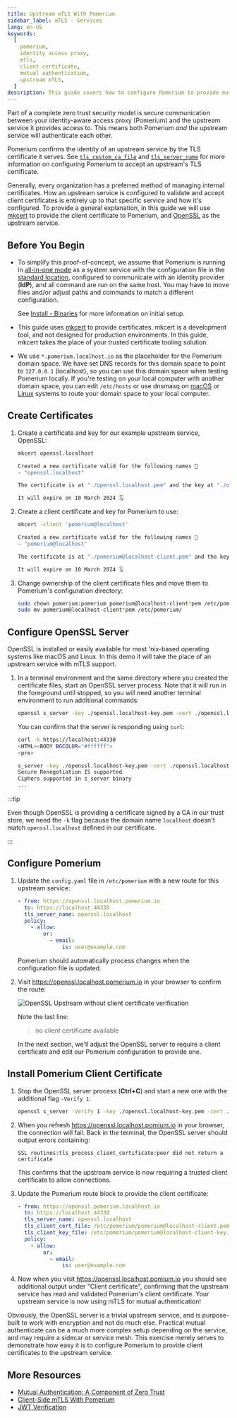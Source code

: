 ```yaml
---
title: Upstream mTLS With Pomerium
sidebar_label: mTLS - Services
lang: en-US
keywords:
  [
    pomerium,
    identity access proxy,
    mtls,
    client certificate,
    mutual authentication,
    upstream mTLS,
  ]
description: This guide covers how to configure Pomerium to provide mutual authentication (mTLS) to an upstream service, using client certificates with a custom certificate authority.
---
```



Part of a complete zero trust security model is secure communication between your identity-aware access proxy (Pomerium) and the upstream service it provides access to. This means both Pomerium _and_ the upstream service will authenticate each other.

Pomerium confirms the identity of an upstream service by the TLS certificate it serves. See [`tls_custom_ca_file`] and [`tls_server_name`] for more information on configuring Pomerium to accept an upstream's TLS certificate.

Generally, every organization has a preferred method of managing internal certificates. How an upstream service is configured to validate and accept client certificates is entirely up to that specific service and how it's configured. To provide a general explanation, in this guide we will use [mkcert] to provide the client certificate to Pomerium, and [OpenSSL] as the upstream service.

## Before You Begin

- To simplify this proof-of-concept, we assume that Pomerium is running in [all-in-one mode](#before-you-begin) as a system service with the configuration file in the [standard location](/docs/releases/core#configuration-file), configured to communicate with an identity provider (**IdP**), and all command are run on the same host. You may have to move files and/or adjust paths and commands to match a different configuration.

  See [Install - Binaries](/docs/releases/core) for more information on initial setup.

- This guide uses [mkcert] to provide certificates. mkcert is a development tool, and not designed for production environments. In this guide, mkcert takes the place of your trusted certificate tooling solution.

- We use `*.pomerium.localhost.io` as the placeholder for the Pomerium domain space. We have set DNS records for this domain space to point to `127.0.0.1` (localhost), so you can use this domain space when testing Pomerium locally. If you're testing on your local computer with another domain space, you can edit `/etc/hosts` or use dnsmasq on [macOS](https://blog.thesparktree.com/local-development-with-wildcard-dns) or [Linux](https://sixfeetup.com/blog/local-development-with-wildcard-dns-on-linux) systems to route your domain space to your local computer.

## Create Certificates

<InstallMkcert />

1. Create a certificate and key for our example upstream service, OpenSSL:

   ```bash {1}
   mkcert openssl.localhost

   Created a new certificate valid for the following names 📜
   - "openssl.localhost"

   The certificate is at "./openssl.localhost.pem" and the key at "./openssl.localhost-key.pem" ✅

   It will expire on 10 March 2024 🗓
   ```

1. Create a client certificate and key for Pomerium to use:

   ```bash {1}
   mkcert -client 'pomerium@localhost'

   Created a new certificate valid for the following names 📜
   - "pomerium@localhost"

   The certificate is at "./pomerium@localhost-client.pem" and the key at "./pomerium@localhost-client-key.pem" ✅

   It will expire on 10 March 2024 🗓
   ```

1. Change ownership of the client certificate files and move them to Pomerium's configuration directory:

   ```bash
   sudo chown pomerium:pomerium pomerium@localhost-client*pem /etc/pomerium
   sudo mv pomerium@localhost-client*pem /etc/pomerium/
   ```

## Configure OpenSSL Server

OpenSSL is installed or easily available for most 'nix-based operating systems like macOS and Linux. In this demo it will take the place of an upstream service with mTLS support.

1. In a terminal environment and the same directory where you created the certificate files, start an OpenSSL server process. Note that it will run in the foreground until stopped, so you will need another terminal environment to run additional commands:

   ```bash
   openssl s_server -key ./openssl.localhost-key.pem -cert ./openssl.localhost.pem -accept 44330 -www
   ```

   You can confirm that the server is responding using `curl`:

   ```bash {1}
   curl -k https://localhost:44330
   <HTML><BODY BGCOLOR="#ffffff">
   <pre>

   s_server -key ./openssl.localhost-key.pem -cert ./openssl.localhost.pem -accept 44330 -www
   Secure Renegotiation IS supported
   Ciphers supported in s_server binary
   ...
   ```

  :::tip

  Even though OpenSSL is providing a certificate signed by a CA in our trust store, we need the `-k` flag because the domain name `localhost` doesn't match `openssl.localhost` defined in our certificate.

  :::

## Configure Pomerium

1. Update the `config.yaml` file in `/etc/pomerium` with a new route for this upstream service:

   ```yaml title="config.yaml"
   - from: https://openssl.localhost.pomerium.io
     to: https://localhost:44330
     tls_server_name: openssl.localhost
     policy:
       - allow:
           or:
             - email:
                 is: user@example.com
   ```

   Pomerium should automatically process changes when the configuration file is updated.

1. Visit <https://openssl.localhost.pomerium.io> in your browser to confirm the route:

   ![OpenSSL Upstream without client certificate verification](./img/mtls/openssl-test1.png)

   Note the last line:

   > no client certificate available

   In the next section, we'll adjust the OpenSSL server to require a client certificate and edit our Pomerium configuration to provide one.

## Install Pomerium Client Certificate

1. Stop the OpenSSL server process (**Ctrl+C**) and start a new one with the additional flag `-Verify 1`:

   ```bash
   openssl s_server -Verify 1 -key ./openssl.localhost-key.pem -cert ./openssl.localhost.pem -accept 44330 -www
   ```

1. When you refresh <https://openssl.localhost.pomium.io> in your browser, the connection will fail. Back in the terminal, the OpenSSL server should output errors containing:

   ```log
   SSL routines:tls_process_client_certificate:peer did not return a certificate
   ```

   This confirms that the upstream service is now requiring a trusted client certificate to allow connections.

1. Update the Pomerium route block to provide the client certificate:

   ```yaml title="config.yaml"
   - from: https://openssl.pomerium.localhost.io
     to: https://localhost:44330
     tls_server_name: openssl.localhost
     tls_client_cert_file: /etc/pomerium/pomerium@localhost-client.pem
     tls_client_key_file: /etc/pomerium/pomerium@localhost-client-key.pem
     policy:
       - allow:
           or:
             - email:
                 is: user@example.com
   ```

1. Now when you visit <https://openssl.localhost.pomium.io> you should see additional output under "Client certificate", confirming that the upstream service has read and validated Pomerium's client certificate. Your upstream service is now using mTLS for mutual authentication!

Obviously, the OpenSSL server is a trivial upstream service, and is purpose-built to work with encryption and not do much else. Practical mutual authenticate can be a much more complex setup depending on the service, and may require a sidecar or service mesh. This exercise merely serves to demonstrate how easy it is to configure Pomerium to provide client certificates to the upstream service.

## More Resources

- [Mutual Authentication: A Component of Zero Trust](/docs/concepts/mutual-auth)
- [Client-Side mTLS With Pomerium](/docs/concepts/mutual-auth.md)
- [JWT Verification](/docs/guides/jwt-verification)

[mkcert]: https://github.com/FiloSottile/mkcert
[openssl]: https://www.openssl.org/
[`tls_custom_ca_file`]: /docs/reference/routes/tls-custom-certificate-authority
[`tls_server_name`]: /docs/reference/routes/tls-server-name
